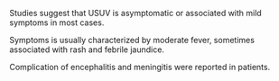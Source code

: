 Studies suggest that USUV is asymptomatic or associated with mild symptoms in most cases.

Symptoms is usually characterized by moderate fever, sometimes associated with rash and febrile jaundice.

Complication of encephalitis and meningitis were reported in patients.
